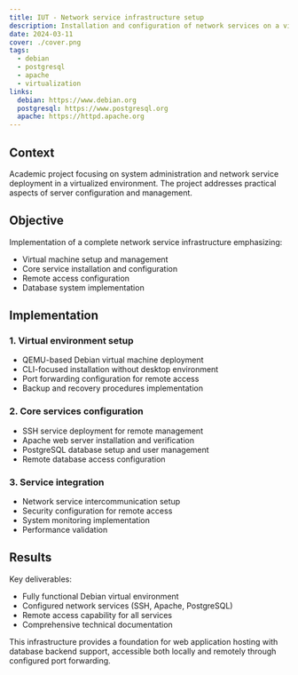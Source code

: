 ```yaml
---
title: IUT - Network service infrastructure setup
description: Installation and configuration of network services on a virtual Debian environment
date: 2024-03-11
cover: ./cover.png
tags:
  - debian
  - postgresql
  - apache
  - virtualization
links:
  debian: https://www.debian.org
  postgresql: https://www.postgresql.org
  apache: https://httpd.apache.org
---
```


## Context

Academic project focusing on system administration and network service deployment in a virtualized environment.
The project addresses practical aspects of server configuration and management.

## Objective

Implementation of a complete network service infrastructure emphasizing:
- Virtual machine setup and management
- Core service installation and configuration
- Remote access configuration
- Database system implementation

## Implementation

### 1. Virtual environment setup

- QEMU-based Debian virtual machine deployment
- CLI-focused installation without desktop environment
- Port forwarding configuration for remote access
- Backup and recovery procedures implementation

### 2. Core services configuration

- SSH service deployment for remote management
- Apache web server installation and verification
- PostgreSQL database setup and user management
- Remote database access configuration

### 3. Service integration

- Network service intercommunication setup
- Security configuration for remote access
- System monitoring implementation
- Performance validation

## Results

Key deliverables:
- Fully functional Debian virtual environment
- Configured network services (SSH, Apache, PostgreSQL)
- Remote access capability for all services
- Comprehensive technical documentation

This infrastructure provides a foundation for web application hosting with database backend support, 
accessible both locally and remotely through configured port forwarding.